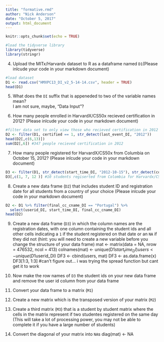```yaml
---
title: "formative.rmd"
author: "Nick Anderson"
date: "October 5, 2017"
output: html_document
---
```


```r
knitr::opts_chunk$set(echo = TRUE)

#load the tidyverse library
library(tidyverse)
library(stringr)
```

4. Upload the MITx/Harvardx dataset to R as a dataframe named `D1`(Please inlcude your code in your markdown document)
```r
#load dataset
D1 <- read.csv("HMXPC13_DI_v2_5-14-14.csv", header = TRUE)
head(D1)
```


5. What does the `DI` suffix that is appeneded to two of the variable names mean?   
I am not sure, maybe, "Data Input"?

6. How many people enrolled in HarvardX/CS50x recieved certification in 2012? (Please inlcude your code in your markdown document)
```r
#filter data set to only view those who recieved certification in 2012
D2 <- filter(D1, certified == 1, str_detect(last_event_DI, "2012"))
head(D2[,c(6,13)])
sum(D2[,6]) #347 people recieved certification in 2012
```

7. How many people registered for HarvardX/CS50x from Columbia on October 15, 2012? (Please inlcude your code in your markdown document)
```r
D3 <- filter(D1, str_detect(start_time_DI, "2012-10-15"), str_detect(course_id, "HarvardX/CS50x"), str_detect(final_cc_cname_DI, "Colombia"))
D3[,c(1, 7, 12 )] #10 students regiserted from Colombia for Harvardx/CS50x on October 15, 2012

```


8. Create a new data frame (`D2`) that includes student ID and registration date for all students from a country of your choice (Please inlcude your code in your markdown document)
```r
D2 <- D1 %>% filter(final_cc_cname_DI == "Portugal") %>%
  select(userid_DI, start_time_DI, final_cc_cname_DI)
head(D2)
```


9. Create a new data frame (`D3`) in which the column names are the registration dates, with one column containing the student ids and all other cells indicating a `1` if the student registered on that date or an `NA` if they did not (hint: you will need to create a new variable before you change the structure of your data frame)
mat <- matrix(data = NA, nrow = 476532, ncol = 413)
colnames(mat) <- unique(D1$start_time_DI)
users <- unique(D1$userid_DI)
DF3 <- cbind(users, mat)
DF3 <- as.data.frame(x)
DF3[1:3, 1:3]
#can't figure out... i was trying the spread function but cant get it to work


10. Now make the row names of `D3` the student ids on your new data frame and remove the user id column from your data frame

11. Convert your data frame to a matrix (`M1`)

12. Create a new matrix which is the transposed version of your matrix (`M2`)

13. Create a third matrix (`M3`) that is a student by student matrix where the cells in the matrix represent if two studentes registered on the same day (This will take a lot of processing power, you may not be able to complete it if you have a large number of students)


14. Convert the diagonal of your matrix into `NA`s
diag(mat) <- NA



```r

```


